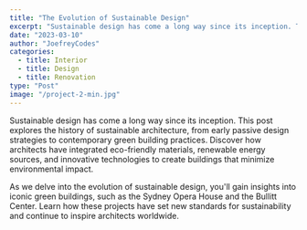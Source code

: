 ```yaml
---
title: "The Evolution of Sustainable Design"
excerpt: "Sustainable design has come a long way since its inception. This post explores the history of sustainable architecture, from early passive design strategies to contemporary green building practices. "
date: "2023-03-10"
author: "JoefreyCodes"
categories:
  - title: Interior
  - title: Design
  - title: Renovation
type: "Post"
image: "/project-2-min.jpg"
---
```


Sustainable design has come a long way since its inception. This post explores the history of sustainable architecture, from early passive design strategies to contemporary green building practices. Discover how architects have integrated eco-friendly materials, renewable energy sources, and innovative technologies to create buildings that minimize environmental impact.

As we delve into the evolution of sustainable design, you'll gain insights into iconic green buildings, such as the Sydney Opera House and the Bullitt Center. Learn how these projects have set new standards for sustainability and continue to inspire architects worldwide.
